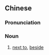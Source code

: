 {{also|隔来}}
==Chinese==
{{zh-forms|s=隔来}}

===Pronunciation===
{{zh-pron
|c=gaak3 lai4
|cat=n
}}

===Noun===
{{zh-noun}}

# {{lb|zh|Cantonese}} [[next to]], [[beside]]